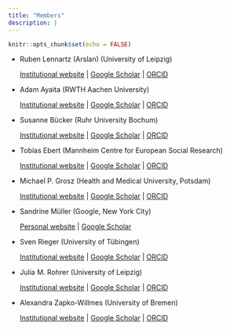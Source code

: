 ---
title: "Members"
description: |
---

```{r setup, include=FALSE}
knitr::opts_chunk$set(echo = FALSE)
```

- Ruben Lennartz (Arslan) (University of Leipzig)

   [Institutional website](https://www.lw.uni-leipzig.de/en/wilhelm-wundt-institute-for-psychology/working-groups-1/personality-psychology-and-psychological-assessment/team/dr-ruben-arslan-lennartz) | [Google Scholar]( https://scholar.google.de/citations?user=X6fXzMcAAAAJ&hl=de&oi=ao) | [ORCID](http://orcid.org/0000-0002-6670-5658)
- Adam Ayaita (RWTH Aachen University)

   [Institutional website](https://www.hrm.rwth-aachen.de/cms/HRM/Der-Lehrstuhl/Team/~ccjtr/Adam-Ayaita/?allou=1&lidx=1) | [Google Scholar]( https://scholar.google.de/citations?user=4qaWGE8AAAAJ&hl=de&oi=ao) | [ORCID](https://orcid.org/0000-0002-9975-3429)
- Susanne Bücker (Ruhr University Bochum)

   [Institutional website](https://www.pml.psy.ruhr-uni-bochum.de/personen/mitarb/b%C3%BCcker.html.en) | [Google Scholar](https://scholar.google.de/citations?hl=de&user=DxBhWPYAAAAJ) | [ORCID](https://orcid.org/0000-0003-3443-5400)
- Tobias Ebert (Mannheim Centre for European Social Research)

   [Institutional website](https://www.mzes.uni-mannheim.de/d7/en/profiles/tobias-ebert) | [Google Scholar](https://scholar.google.de/citations?user=muFfM98AAAAJ&hl=de&oi=ao) | [ORCID](https://orcid.org/0000-0003-0146-2517)
- Michael P. Grosz (Health and Medical University, Potsdam)

   [Institutional website](https://www.health-and-medical-university.de/universitaet/unser-team/team-fakultaet-gesundheit/professoren/prof-dr-michael-grosz/) | [Google Scholar](https://scholar.google.de/citations?user=zy0PqrEAAAAJ&hl=de&oi=ao) | [ORCID](https://orcid.org/0000-0002-1949-4384)
- Sandrine Müller (Google, New York City)

   [Personal website](https://www.sandrinermuller.com/) | [Google Scholar](https://scholar.google.de/citations?user=if1KQqgAAAAJ&hl=de&oi=ao)
- Sven Rieger (University of Tübingen)
   
   [Institutional website](https://uni-tuebingen.de/en/faculties/faculty-of-economics-and-social-sciences/subjects/department-of-social-sciences/education-sciences-and-psychology/institute/staff/rieger-sven-dr/) | [Google Scholar](https://scholar.google.de/citations?user=zIjPay4AAAAJ&hl=de&oi=ao) | [ORCID](https://orcid.org/0000-0002-0339-0695)   
- Julia M. Rohrer (University of Leipzig)

   [Institutional website](https://www.lw.uni-leipzig.de/en/wilhelm-wundt-institute-for-psychology/working-groups-1/personality-psychology-and-psychological-assessment/team/dr-julia-rohrer) | [Google Scholar](https://scholar.google.de/citations?user=Bg2qoJEAAAAJ&hl=de&oi=ao) | [ORCID](https://orcid.org/0000-0001-8564-4523)
- Alexandra Zapko-Willmes (University of Bremen)
  
   [Institutional website](https://www.uni-bremen.de/en/pppd/team/dr-alexandra-zapko-willmes) | [Google Scholar](https://scholar.google.de/citations?user=s3JV5DEAAAAJ&hl=de&oi=ao) | [ORCID](https://orcid.org/0000-0002-8489-2944)